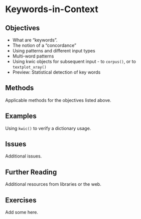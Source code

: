 # Keywords-in-Context {#exploring-kwic}

## Objectives

- What are "keywords".  
- The notion of a "concordance"
- Using patterns and different input types
- Multi-word patterns
- Using kwic objects for subsequent input - to `corpus()`, or to `textplot_xray()`
- Preview: Statistical detection of key words

## Methods

Applicable methods for the objectives listed above.

## Examples

Using `kwic()` to verify a dictionary usage.

## Issues

Additional issues.

## Further Reading

Additional resources from libraries or the web.

## Exercises

Add some here.

